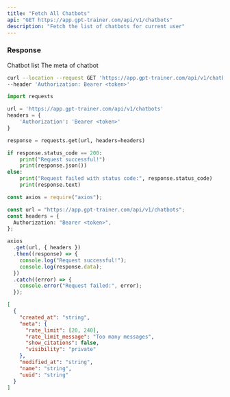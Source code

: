```yaml
---
title: "Fetch All Chatbots"
api: "GET https://app.gpt-trainer.com/api/v1/chatbots"
description: "Fetch the list of chatbots for current user"
---
```


### Response

<ResponseField name="" type="object[]">
Chatbot list
<Expandable title="Chatbot properties">
<ResponseField name="created_at" type="string"/>

<ResponseField name="meta" type="object">
  The meta of chatbot
  <Expandable title="Toggle object">
    <ResponseField name="rate_limit" type="[number, number]" />
    <ResponseField name="rate_limit_message" type="string" />
    <ResponseField name="show_citation" type="boolean" />
    <ResponseField name="visibility" type="string" />
  </Expandable>
</ResponseField>

<ResponseField name="modified_at" type="string" />

<ResponseField name="name" type="string" />
<ResponseField name="uuid" type="string" />

</Expandable>
</ResponseField>

<RequestExample>

```bash Curl
curl --location --request GET 'https://app.gpt-trainer.com/api/v1/chatbots' \
--header 'Authorization: Bearer <token>'
```

```py Python
import requests

url = 'https://app.gpt-trainer.com/api/v1/chatbots'
headers = {
    'Authorization': 'Bearer <token>'
}

response = requests.get(url, headers=headers)

if response.status_code == 200:
    print("Request successful!")
    print(response.json())
else:
    print("Request failed with status code:", response.status_code)
    print(response.text)
```

```ts JavaScript
const axios = require("axios");

const url = "https://app.gpt-trainer.com/api/v1/chatbots";
const headers = {
  Authorization: "Bearer <token>",
};

axios
  .get(url, { headers })
  .then((response) => {
    console.log("Request successful!");
    console.log(response.data);
  })
  .catch((error) => {
    console.error("Request failed:", error);
  });
```

</RequestExample>

<ResponseExample>

```json Response
[
  {
    "created_at": "string",
    "meta": {
      "rate_limit": [20, 240],
      "rate_limit_message": "Too many messages",
      "show_citations": false,
      "visibility": "private"
    },
    "modified_at": "string",
    "name": "string",
    "uuid": "string"
  }
]
```

</ResponseExample>
